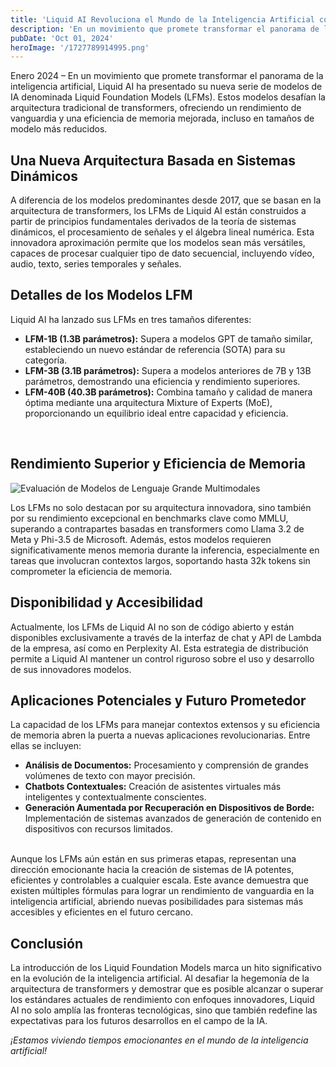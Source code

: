 ```yaml
---
title: 'Liquid AI Revoluciona el Mundo de la Inteligencia Artificial con sus Nuevos Modelos Foundation'
description: 'En un movimiento que promete transformar el panorama de la inteligencia artificial, Liquid AI ha presentado su nueva serie de modelos de IA denominada Liquid Foundation Models (LFMs).'
pubDate: 'Oct 01, 2024'
heroImage: '/1727789914995.png'
---
```

Enero 2024 – En un movimiento que promete transformar el panorama de la inteligencia artificial, Liquid AI ha presentado su nueva serie de modelos de IA denominada Liquid Foundation Models (LFMs). Estos modelos desafían la arquitectura tradicional de transformers, ofreciendo un rendimiento de vanguardia y una eficiencia de memoria mejorada, incluso en tamaños de modelo más reducidos.
<br/>

## Una Nueva Arquitectura Basada en Sistemas Dinámicos
A diferencia de los modelos predominantes desde 2017, que se basan en la arquitectura de transformers, los LFMs de Liquid AI están construidos a partir de principios fundamentales derivados de la teoría de sistemas dinámicos, el procesamiento de señales y el álgebra lineal numérica. Esta innovadora aproximación permite que los modelos sean más versátiles, capaces de procesar cualquier tipo de dato secuencial, incluyendo vídeo, audio, texto, series temporales y señales.
<br/>

## Detalles de los Modelos LFM

Liquid AI ha lanzado sus LFMs en tres tamaños diferentes:
- **LFM-1B (1.3B parámetros):** Supera a modelos GPT de tamaño similar, estableciendo un nuevo estándar de referencia (SOTA) para su categoría.
- **LFM-3B (3.1B parámetros):** Supera a modelos anteriores de 7B y 13B parámetros, demostrando una eficiencia y rendimiento superiores.
- **LFM-40B (40.3B parámetros):** Combina tamaño y calidad de manera óptima mediante una arquitectura Mixture of Experts (MoE), proporcionando un equilibrio ideal entre capacidad y eficiencia.
<br/>

## Rendimiento Superior y Eficiencia de Memoria

<img src="/1727797907834.jpeg" alt="Evaluación de Modelos de Lenguaje Grande Multimodales"
     class="w-full max-w-7xl mx-auto h-auto rounded-lg shadow" loading="lazy"/><br/>

Los LFMs no solo destacan por su arquitectura innovadora, sino también por su rendimiento excepcional en benchmarks clave como MMLU, superando a contrapartes basadas en transformers como Llama 3.2 de Meta y Phi-3.5 de Microsoft. Además, estos modelos requieren significativamente menos memoria durante la inferencia, especialmente en tareas que involucran contextos largos, soportando hasta 32k tokens sin comprometer la eficiencia de memoria.
<br/>

## Disponibilidad y Accesibilidad
Actualmente, los LFMs de Liquid AI no son de código abierto y están disponibles exclusivamente a través de la interfaz de chat y API de Lambda de la empresa, así como en Perplexity AI. Esta estrategia de distribución permite a Liquid AI mantener un control riguroso sobre el uso y desarrollo de sus innovadores modelos.
<br/>

## Aplicaciones Potenciales y Futuro Prometedor
La capacidad de los LFMs para manejar contextos extensos y su eficiencia de memoria abren la puerta a nuevas aplicaciones revolucionarias. Entre ellas se incluyen:
- **Análisis de Documentos:** Procesamiento y comprensión de grandes volúmenes de texto con mayor precisión.
- **Chatbots Contextuales:** Creación de asistentes virtuales más inteligentes y contextualmente conscientes.
- **Generación Aumentada por Recuperación en Dispositivos de Borde:** Implementación de sistemas avanzados de generación de contenido en dispositivos con recursos limitados.
<br/>
Aunque los LFMs aún están en sus primeras etapas, representan una dirección emocionante hacia la creación de sistemas de IA potentes, eficientes y controlables a cualquier escala. Este avance demuestra que existen múltiples fórmulas para lograr un rendimiento de vanguardia en la inteligencia artificial, abriendo nuevas posibilidades para sistemas más accesibles y eficientes en el futuro cercano.
<br/>

## Conclusión
La introducción de los Liquid Foundation Models marca un hito significativo en la evolución de la inteligencia artificial. Al desafiar la hegemonía de la arquitectura de transformers y demostrar que es posible alcanzar o superar los estándares actuales de rendimiento con enfoques innovadores, Liquid AI no solo amplía las fronteras tecnológicas, sino que también redefine las expectativas para los futuros desarrollos en el campo de la IA.
<br/>

*¡Estamos viviendo tiempos emocionantes en el mundo de la inteligencia artificial!*


